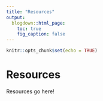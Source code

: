 ```yaml
---
title: "Resources"
output:
  blogdown::html_page:
    toc: true
    fig_caption: false
---
```


```r
knitr::opts_chunk$set(echo = TRUE)
```

# Resources

Resources go here!